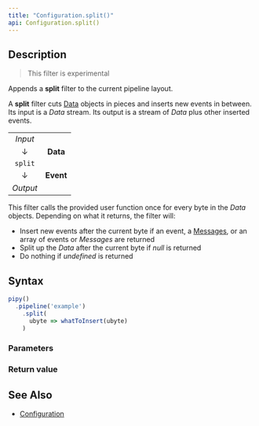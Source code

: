 ```yaml
---
title: "Configuration.split()"
api: Configuration.split()
---
```


## Description

> This filter is experimental

Appends a **split** filter to the current pipeline layout.

A **split** filter cuts [Data](/reference/api/Data) objects in pieces and inserts new events in between. Its input is a _Data_ stream. Its output is a stream of _Data_ plus other inserted events.

|          |           |
|:--------:|:---------:|
| _Input_  |           |
| ↓        | **Data**  |
| `split`  |           |
| ↓        | **Event** |
| _Output_ |           |

This filter calls the provided user function once for every byte in the _Data_ objects. Depending on what it returns, the filter will:

- Insert new events after the current byte if an event, a [Messages](/reference/api/Message), or an array of events or _Messages_ are returned
- Split up the _Data_ after the current byte if _null_ is returned
- Do nothing if _undefined_ is returned

## Syntax

``` js
pipy()
  .pipeline('example')
    .split(
      ubyte => whatToInsert(ubyte)
    )
```

### Parameters

<Parameters/>

### Return value

<ReturnValue/>

## See Also

* [Configuration](/reference/api/Configuration)

